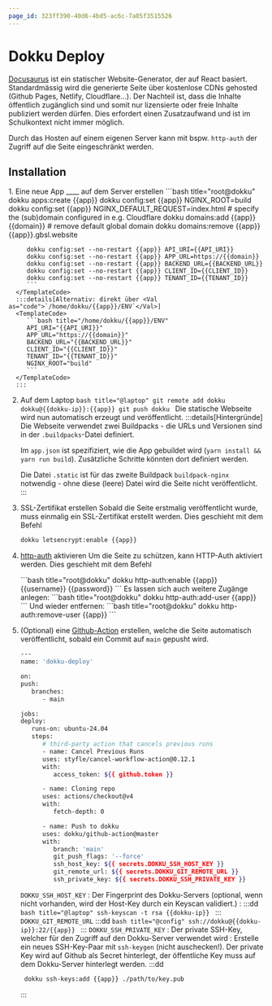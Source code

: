 ```yaml
---
page_id: 323ff390-40d6-4bd5-ac6c-7a05f3515526
---
```



# Dokku Deploy

[Docusaurus](https://docusaurus.io/) ist ein statischer Website-Generator, der auf React basiert.
Standardmässig wird die generierte Seite über kostenlose CDNs gehosted (Github Pages, Netlify, Cloudflare...). Der Nachteil ist, dass die Inhalte öffentlich zugänglich sind und somit nur lizensierte oder freie Inhalte publiziert werden dürfen. Dies erfordert einen Zusatzaufwand und ist im Schulkontext nicht immer möglich.

Durch das Hosten auf einem eigenen Server kann mit bspw. `http-auth` der Zugriff auf die Seite eingeschränkt werden.

## Installation

<Steps>
  1. Eine neue App __<Val name="app" />__ auf dem Server erstellen
      <DynamicInput name="app" default='info-teaching-website' />
      <DynamicInput name="domain" default='info.gbsl.website' />
      <DynamicInput name="API_URI" default='api://xxxxxxxx-xxxx-xxxx-xxxx-xxxxxxxxxxxx' />
      <DynamicInput name="BACKEND_URL" default='https://xxx-api.gbsl.website' />
      <DynamicInput name="CLIENT_ID" default='xxxxxxxx-xxxx-xxxx-xxxx-xxxxxxxxxxxx' />
      <DynamicInput name="TENANT_ID" default='xxxxxxxx-xxxx-xxxx-xxxx-xxxxxxxxxxxx' />
      <TemplateCode>
         ```bash title="root@dokku"
         dokku apps:create {{app}}
         dokku config:set {{app}} NGINX_ROOT=build
         dokku config:set {{app}} NGINX_DEFAULT_REQUEST=index.html
         # specify the (sub)domain configured in e.g. Cloudflare
         dokku domains:add {{app}} {{domain}}
         # remove default global domain
         dokku domains:remove {{app}} {{app}}.gbsl.website

         dokku config:set --no-restart {{app}} API_URI={{API_URI}}
         dokku config:set --no-restart {{app}} APP_URL=https://{{domain}}
         dokku config:set --no-restart {{app}} BACKEND_URL={{BACKEND_URL}}
         dokku config:set --no-restart {{app}} CLIENT_ID={{CLIENT_ID}}
         dokku config:set --no-restart {{app}} TENANT_ID={{TENANT_ID}}
         ```
      </TemplateCode>
      :::details[Alternativ: direkt über <Val as="code">`/home/dokku/{{app}}/ENV`</Val>]
      <TemplateCode>
         ```bash title="/home/dokku/{{app}}/ENV"
         API_URI="{{API_URI}}"
         APP_URL="https://{{domain}}"
         BACKEND_URL="{{BACKEND_URL}}"
         CLIENT_ID="{{CLIENT_ID}}"
         TENANT_ID="{{TENANT_ID}}"
         NGINX_ROOT="build"
         ```
      </TemplateCode>
      :::
  2. Auf dem Laptop
      <DynamicInput name="dokku-ip" />
      <TemplateCode>
         ```bash title="@laptop"
         git remote add dokku dokku@{{dokku-ip}}:{{app}}
         git push dokku
         ```
      </TemplateCode>
     Die statische Webseite wird nun automatisch erzeugt und veröffentlicht.
     :::details[Hintergründe]
     Die Webseite verwendet zwei Buildpacks - die URLs und Versionen sind in der `.buildpacks`-Datei definiert.

     Im `app.json` ist spezifiziert, wie die App gebuildet wird (`yarn install && yarn run build`). Zusätzliche Schritte könnten dort definiert werden.

     Die Datei `.static` ist für das zweite Buildpack `buildpack-nginx` notwendig - ohne diese (leere) Datei wird die Seite nicht veröffentlicht.
     :::
  3. SSL-Zertifikat erstellen
     Sobald die Seite erstmalig veröffentlicht wurde, muss einmalig ein SSL-Zertifikat erstellt werden. Dies geschieht mit dem Befehl
      <TemplateCode>
      ```bash title="root@dokku"
      dokku letsencrypt:enable {{app}}
      ```
      </TemplateCode>
  4. [http-auth](https://github.com/dokku/dokku-http-auth) aktivieren
     Um die Seite zu schützen, kann HTTP-Auth aktiviert werden. Dies geschieht mit dem Befehl
      <DynamicInput name="app" default='info-teaching-website' />
      <DynamicInput name="username" />
      <DynamicInput name="password" />
     
      <TemplateCode>
      ```bash title="root@dokku"
      dokku http-auth:enable {{app}} {{username}} {{password}}
      ```
      </TemplateCode>
     Es lassen sich auch weitere Zugänge anlegen:
      <TemplateCode>
      ```bash title="root@dokku"
      dokku http-auth:add-user {{app}} <username> <password>
      ```
      </TemplateCode>
     Und wieder entfernen:
      <TemplateCode>
      ```bash title="root@dokku"
      dokku http-auth:remove-user {{app}} <username>
      ```
      </TemplateCode>
  5. (Optional) eine [Github-Action](https://dokku.com/docs/deployment/continuous-integration/github-actions/) erstellen, welche die Seite automatisch veröffentlicht, sobald ein Commit auf `main` gepusht wird.

      ```bash title=".github/workflows/deploy.yml"
      ---
      name: 'dokku-deploy'

      on:
      push:
         branches:
            - main

      jobs:
      deploy:
         runs-on: ubuntu-24.04
         steps:
            # third-party action that cancels previous runs
            - name: Cancel Previous Runs
            uses: styfle/cancel-workflow-action@0.12.1
            with:
               access_token: ${{ github.token }}

            - name: Cloning repo
            uses: actions/checkout@v4
            with:
               fetch-depth: 0

            - name: Push to dokku
            uses: dokku/github-action@master
            with:
               branch: 'main'
               git_push_flags: '--force'
               ssh_host_key: ${{ secrets.DOKKU_SSH_HOST_KEY }}
               git_remote_url: ${{ secrets.DOKKU_GIT_REMOTE_URL }}
               ssh_private_key: ${{ secrets.DOKKU_SSH_PRIVATE_KEY }}
      ```
      `DOKKU_SSH_HOST_KEY`
      : Der Fingerprint des Dokku-Servers (optional, wenn nicht vorhanden, wird der Host-Key durch ein Keyscan validiert.)
      : <DynamicInput name="dokku-ip" />
      :::dd
      <TemplateCode>
         ```bash title="@laptop"
         ssh-keyscan -t rsa {{dokku-ip}}
         ```
      </TemplateCode>
      :::
      `DOKKU_GIT_REMOTE_URL`
      :::dd
      <TemplateCode>
         ```bash title="@config"
         ssh://dokku@{{dokku-ip}}:22/{{app}}
         ```
      </TemplateCode>
      :::
      `DOKKU_SSH_PRIVATE_KEY`
      : Der private SSH-Key, welcher für den Zugriff auf den Dokku-Server verwendet wird
      : Erstelle ein neues SSH-Key-Paar mit `ssh-keygen` (nicht auschecken!). Der private Key wird auf Github als Secret hinterlegt, der öffentliche Key muss auf dem Dokku-Server hinterlegt werden.
      :::dd
      <TemplateCode>
      ```bash title="@dokku"
       dokku ssh-keys:add {{app}} ./path/to/key.pub
      ```
      </TemplateCode>
      :::

</Steps>
